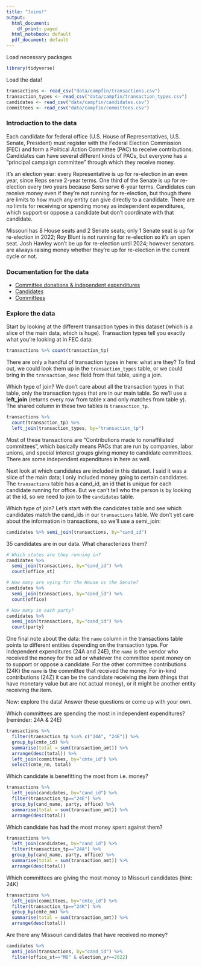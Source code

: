 ```yaml
---
title: "Joins!"
output:
  html_document:
    df_print: paged
  html_notebook: default
  pdf_document: default
---
```


Load necessary packages
```r
library(tidyverse)
```

Load the data!
```r
transactions <- read_csv("data/campfin/transactions.csv")
transaction_types <- read_csv("data/campfin/transaction_types.csv")
candidates <- read_csv("data/campfin/candidates.csv")
committees <- read_csv("data/campfin/committees.csv")
```

### Introduction to the data

Each candidate for federal office (U.S. House of Representatives, U.S. Senate, President) must register with the Federal Election Commission (FEC) and form a Political Action Committee (PAC) to receive contributions. Candidates can have several different kinds of PACs, but everyone has a "principal campaign committee" through which they receive money.

It's an election year: every Representative is up for re-election in an even year, since Reps serve 2-year terms. One third of the Senate is up for re-election every two years because Sens serve 6-year terms. Candidates can receive money even if they're not running for re-election, but though there are limits to how much any entity can give directly to a candidate. There are no limits for receiving or spending money as independent expenditures, which support or oppose a candidate but don't coordinate with that candidate.

Missouri has 8 House seats and 2 Senate seats; only 1 Senate seat is up for re-election in 2022; Roy Blunt is not running for re-election so it's an open seat. Josh Hawley won't be up for re-election until 2024; however senators are always raising money whether they're up for re-election in the current cycle or not.

### Documentation for the data

-   [Committee donations & independent expenditures](https://www.fec.gov/campaign-finance-data/contributions-committees-candidates-file-description/)
-   [Candidates](https://www.fec.gov/campaign-finance-data/candidate-master-file-description/)
-   [Committees](https://www.fec.gov/campaign-finance-data/committee-master-file-description/)


### Explore the data

Start by looking at the different transaction types in this dataset (which is a slice of the main data, which is huge). Transaction types tell you exactly what you're looking at in FEC data:

```r
transactions %>% count(transaction_tp)
```

There are only a handful of transaction types in here: what are they? To find out, we could look them up in the `transaction_types` table, or we could bring in the `transaction_desc` field from that table, using a join.

Which type of join? We don't care about all the transaction types in that table, only the transaction types that are in our main table. So we'll use a **left_join** (returns every row from table x and only matches from table y). The shared column in these two tables is `transaction_tp`.

```r
transactions %>% 
  count(transaction_tp) %>%
  left_join(transaction_types, by="transaction_tp")
```


Most of these transactions are "Contributions made to nonaffiliated committees", which basically means PACs that are run by companies, labor unions, and special interest groups giving money to candidate committees. There are some independent expenditures in here as well.

Next look at which candidates are included in this dataset. I said it was a slice of the main data; I only included money going to certain candidates. The `transactions` table has a cand_id, an id that is unique for each candidate running for office. But we can't tell who the person is by looking at the id, so we need to join to the `candidates` table.

Which type of join? Let's start with the candidates table and see which candidates match the cand_ids in our `transactions` table. We don't yet care about the information in transactions, so we'll use a semi_join:

```r
candidates %>% semi_join(transactions, by="cand_id")
```

35 candidates are in our data. What characterizes them?

```r
# Which states are they running in?
candidates %>% 
  semi_join(transactions, by="cand_id") %>% 
  count(office_st)

# How many are vying for the House vs the Senate?
candidates %>% 
  semi_join(transactions, by="cand_id") %>% 
  count(office)

# How many in each party?
candidates %>% 
  semi_join(transactions, by="cand_id") %>% 
  count(party)

```

One final note about the data: the `name` column in the transactions table points to different entities depending on the transaction type. For independent expenditures (24A and 24E), the `name` is the vendor who received the money for the ad or whatever the committee spent money on to support or oppose a candidate. For the other committee contributions (24K) the `name` is the committee that received the money. For in-kind contributions (24Z) it can be the candidate receiving the item (things that have monetary value but are not actual money), or it might be another entity receiving the item.

Now: explore the data! Answer these questions or come up with your own.

Which committees are spending the most in independent expenditures? 
(reminder: 24A & 24E)
```r
transactions %>% 
  filter(transaction_tp %in% c("24A", "24E")) %>% 
  group_by(cmte_id) %>% 
  summarise(total = sum(transaction_amt)) %>% 
  arrange(desc(total)) %>% 
  left_join(committees, by="cmte_id") %>% 
  select(cmte_nm, total)
```

Which candidate is benefitting the most from i.e. money? 
```r
transactions %>% 
  left_join(candidates, by="cand_id") %>% 
  filter(transaction_tp=="24E") %>% 
  group_by(cand_name, party, office) %>% 
  summarise(total = sum(transaction_amt)) %>% 
  arrange(desc(total))
```

Which candidate has had the most money spent against them? 
```r
transactions %>% 
  left_join(candidates, by="cand_id") %>% 
  filter(transaction_tp=="24A") %>% 
  group_by(cand_name, party, office) %>% 
  summarise(total = sum(transaction_amt)) %>% 
  arrange(desc(total))
```
Which committees are giving the most money to Missouri candidates (hint: 24K)
```r
transactions %>%
  left_join(committees, by="cmte_id") %>%
  filter(transaction_tp=="24K") %>%
  group_by(cmte_nm) %>%
  summarise(total = sum(transaction_amt)) %>%
  arrange(desc(total))
```

Are there any Missouri candidates that have received no money?
```r
candidates %>% 
  anti_join(transactions, by="cand_id") %>% 
  filter(office_st=="MO" & election_yr==2022)
```

